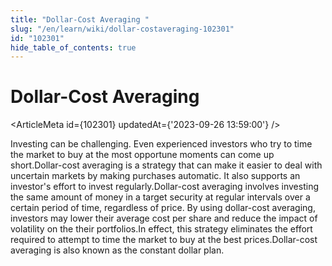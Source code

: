 ```yaml
---
title: "Dollar-Cost Averaging "
slug: "/en/learn/wiki/dollar-costaveraging-102301"
id: "102301"
hide_table_of_contents: true
---
```



# Dollar-Cost Averaging 

<ArticleMeta id={102301} updatedAt={'2023-09-26 13:59:00'} />
<div className='border-solid border-b border-t-0 my-4 border-[var(--ifm-color-gray-300)]' />

Investing can be challenging. Even experienced investors who try to time the market to buy at the most opportune moments can come up short.Dollar-cost averaging is a strategy that can make it easier to deal with uncertain markets by making purchases automatic. It also supports an investor's effort to invest regularly.Dollar-cost averaging involves investing the same amount of money in a target security at regular intervals over a certain period of time, regardless of price. By using dollar-cost averaging, investors may lower their average cost per share and reduce the impact of volatility on the their portfolios.In effect, this strategy eliminates the effort required to attempt to time the market to buy at the best prices.Dollar-cost averaging is also known as the constant dollar plan.
